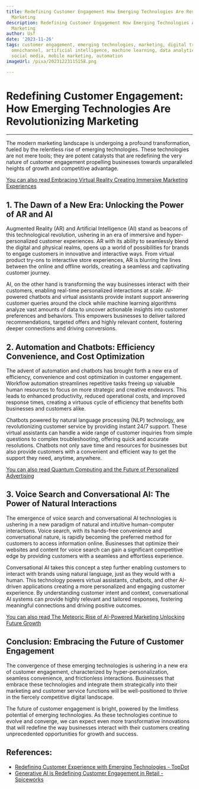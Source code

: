 ```yaml
---
title: Redefining Customer Engagement How Emerging Technologies Are Revolutionizing
  Marketing
description: Redefining Customer Engagement How Emerging Technologies Are Revolutionizing
  Marketing
author: Usf
date: '2023-11-26'
tags: customer engagement, emerging technologies, marketing, digital transformation,
  omnichannel, artificial intelligence, machine learning, data analytics, personalization,
  social media, mobile marketing, automation
imageUrl: /pixa/20231223115158.png

---
```

# Redefining Customer Engagement: How Emerging Technologies Are Revolutionizing Marketing

---
The modern marketing landscape  is undergoing a profound transformation, fueled by the  relentless rise of emerging technologies. These technologies are not mere tools; they are  potent catalysts that  are redefining the very nature of customer engagement propelling  businesses towards unparalleled heights  of growth and competitive advantage.

[You can also read Embracing  Virtual Reality  Creating Immersive Marketing  Experiences](Embracing%20Virtual%20Reality%20Creating%20Immersive%20Marketing%20Experiences)


## 1. The Dawn of a New Era: Unlocking the Power of AR and AI

Augmented Reality  (AR) and Artificial Intelligence (AI) stand as beacons of this technological revolution,  ushering in an era of immersive and hyper-personalized customer experiences.  AR with its ability to seamlessly blend  the  digital  and physical realms, opens up a world of possibilities for brands to engage  customers  in  innovative and interactive ways. From  virtual product try-ons to interactive store experiences, AR is blurring the lines between the online and offline worlds,  creating a seamless  and captivating customer journey.

AI, on  the other hand is transforming  the way businesses interact with their  customers, enabling real-time personalized interactions at scale. AI-powered chatbots and virtual assistants provide instant  support answering customer queries around the clock while machine learning algorithms  analyze  vast amounts of data to uncover actionable insights into customer preferences and behaviors. This empowers businesses to deliver tailored recommendations, targeted offers and highly relevant content, fostering deeper connections and driving conversions.

## 2.  Automation and Chatbots: Efficiency Convenience, and Cost Optimization

The advent of automation and chatbots has brought forth a new era of  efficiency, convenience and cost optimization in  customer engagement. Workflow automation streamlines repetitive tasks freeing up valuable  human resources to focus on more strategic and creative endeavors. This leads to enhanced productivity, reduced operational costs, and  improved response times, creating a virtuous cycle of efficiency that benefits both businesses and customers alike.

Chatbots powered by natural language processing (NLP) technology,  are revolutionizing customer service by providing instant 24/7 support.  These virtual assistants  can handle a wide range of customer inquiries from simple questions to complex troubleshooting,  offering quick and accurate resolutions. Chatbots not only save time and resources for businesses but also provide customers with a convenient and efficient way to  get the support they need, anytime, anywhere.

[You can  also read Quantum Computing and the Future of Personalized Advertising](Quantum%20Computing%20and%20the%20Future%20of%20Personalized%20Advertising)


## 3. Voice Search and Conversational AI: The Power of Natural Interactions

The emergence of voice search and conversational AI technologies is  ushering in a new paradigm  of natural and intuitive human-computer interactions. Voice search, with its  hands-free convenience and conversational nature, is rapidly becoming the preferred  method for customers to access information online.  Businesses that optimize their  websites and content for voice search can gain  a  significant competitive edge by providing customers with a seamless and  effortless experience.

Conversational  AI takes this concept a step further enabling customers to interact with brands using natural language, just as they would  with a human. This technology powers virtual assistants, chatbots, and  other AI-driven applications creating a more personalized and  engaging customer experience. By understanding customer intent and context, conversational AI systems can  provide highly relevant and  tailored  responses, fostering meaningful  connections and driving positive outcomes.

[You can also read The Meteoric Rise of AI-Powered Marketing Unlocking Future Growth](The%20Meteoric%20Rise%20of%20AI-Powered%20Marketing%20Unlocking%20Future%20Growth)


## Conclusion:  Embracing the Future of Customer Engagement

The convergence of these emerging technologies is ushering in a new era of customer engagement, characterized by hyper-personalization, seamless convenience, and frictionless interactions. Businesses  that embrace these technologies and  integrate them strategically into their marketing and customer service functions will be  well-positioned to thrive in the fiercely competitive digital landscape.

The future of customer engagement is bright, powered by the  limitless  potential of emerging technologies. As these technologies continue to evolve and converge, we can expect  even more transformative innovations that will redefine the way businesses interact with their customers creating unprecedented opportunities for growth and success.

## References:
- [Redefining Customer Experience with Emerging Technologies - TopDot](https://topdot.pk/redefining-customer-experience-with-emerging-technologies.php)
- [Generative AI is Redefining Customer Engagement in Retail - Spiceworks](https://www.spiceworks.com/marketing/ai-in-marketing/guest-article/generative-ai-redefining-retail-customer-engagement/amp/)
